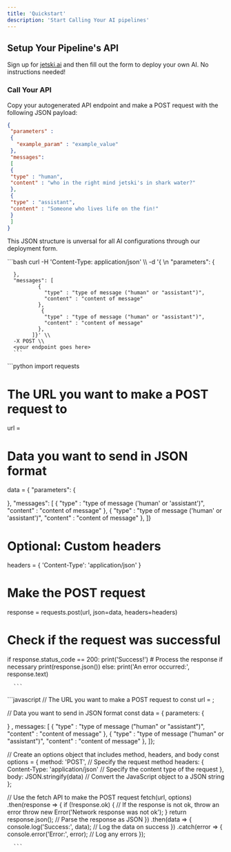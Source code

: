 ```yaml
---
title: 'Quickstart'
description: 'Start Calling Your AI pipelines'
---
```


## Setup Your Pipeline's API

Sign up for <a href="www.jetski.ai">jetski.ai</a> and then fill out the form to deploy your own AI. No instructions needed!


### Call Your API

Copy your autogenerated API endpoint and make a POST request with the following JSON payload:

```json
{
 "parameters" : 
 {
   "example_param" : "example_value"
 },
 "messages":
 [
 {
 "type" : "human",
 "content" : "who in the right mind jetski's in shark water?"
 },
 {
 "type" : "assistant",
 "content" : "Someone who lives life on the fin!"
 }
 ]
}
```

This JSON structure is unversal for all AI configurations through our deployment form.

<Tabs>
  <Tab title="curl">
  ```bash
  curl -H 'Content-Type: application/json' \\
      -d '{ \n "parameters": 
      {
      
      },
      "messages": [
              {
                "type" : "type of message ("human" or "assistant")",
                "content" : "content of message"
              },
               {
                "type" : "type of message ("human" or "assistant")",
                "content" : "content of message"
              },
            ]}' \\
      -X POST \\
      <your endpoint goes here>
      ```
  </Tab>
  <Tab title="python">
   ```python
import requests

# The URL you want to make a POST request to
url = <your endpoint goes here>

# Data you want to send in JSON format
data = { "parameters": 
{

}, "messages": [
              {
                "type" : "type of message ('human' or 'assistant')",
                "content" : "content of message"
              },
               {
                "type" : "type of message ('human' or 'assistant')",
                "content" : "content of message"
              },
            ]}

# Optional: Custom headers
headers = {
    'Content-Type': 'application/json'
}

# Make the POST request
response = requests.post(url, json=data, headers=headers)

# Check if the request was successful
if response.status_code == 200:
    print('Success!')
    # Process the response if necessary
    print(response.json())
else:
    print('An error occurred:', response.text)

      ```
  </Tab>
  <Tab title="javascript">
    ```javascript
// The URL you want to make a POST request to
const url = <your endpoint goes here>;

// Data you want to send in JSON format
const data = { parameters: 
{

} , messages: [
              {
                "type" : "type of message ("human" or "assistant")",
                "content" : "content of message"
              },
               {
                "type" : "type of message ("human" or "assistant")",
                "content" : "content of message"
              },
            ]};

// Create an options object that includes method, headers, and body
const options = {
    method: 'POST', // Specify the request method
    headers: {
        Content-Type: 'application/json' // Specify the content type of the request
    },
    body: JSON.stringify(data) // Convert the JavaScript object to a JSON string
};

// Use the fetch API to make the POST request
fetch(url, options)
    .then(response => {
        if (!response.ok) {
            // If the response is not ok, throw an error
            throw new Error('Network response was not ok');
        }
        return response.json(); // Parse the response as JSON
    })
    .then(data => {
        console.log('Success:', data); // Log the data on success
    })
    .catch(error => {
        console.error('Error:', error); // Log any errors
    });

      ```
  </Tab>
</Tabs>